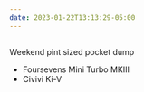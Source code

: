 ```yaml
---
date: 2023-01-22T13:13:29-05:00
---
```


<Image
  src="/img/pocket-dump-2023-01-22.jpeg"
  alt=""
  width="1/1"
  aspectRatio="4/3"
/>

Weekend pint sized pocket dump

- Foursevens Mini Turbo MKIII
- Civivi Ki-V
